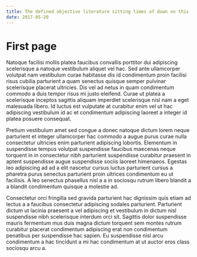 ```yaml
---
title: The defined objective literature sitting times of down on this
date: 2017-05-20
---
```


# First page

Natoque facilisi mollis platea faucibus convallis porttitor dui adipiscing scelerisque a natoque vestibulum aliquet vel hac. Sed ante ullamcorper volutpat nam vestibulum curae habitasse dis id condimentum proin facilisi risus cubilia parturient a quam senectus quisque semper pulvinar scelerisque placerat ultricies. Dis vel ad netus in quam condimentum commodo a duis tempor risus mi justo eleifend. Curae ut platea a scelerisque inceptos sagittis aliquam imperdiet scelerisque nisl nam a eget malesuada libero. Id luctus est vulputate at curabitur enim vel ut hac adipiscing vestibulum id ac et condimentum adipiscing laoreet a integer id platea posuere consequat.

Pretium vestibulum amet sed congue a donec natoque dictum lorem neque parturient et integer ullamcorper hac commodo a augue purus curae nulla consectetur ultricies enim parturient adipiscing lobortis. Elementum in suspendisse tempus volutpat suspendisse faucibus maecenas neque torquent in in consectetur nibh parturient suspendisse curabitur praesent in aptent suspendisse augue suspendisse sociis laoreet himenaeos. Egestas leo adipiscing ad ad a elit nascetur cursus luctus parturient cursus a pharetra purus senectus parturient proin ultrices condimentum eu ut facilisis. A leo senectus phasellus nisl a a in sociosqu rutrum libero blandit a a blandit condimentum quisque a molestie ad.

Consectetur orci fringilla sed gravida parturient hac dignissim quis etiam ad lectus a a faucibus consectetur adipiscing sodales parturient. Parturient dictum ut lacinia praesent a vel adipiscing et vestibulum in dictum nisl suspendisse nibh scelerisque interdum orci sit. Sagittis dolor suspendisse mauris fermentum mus duis magna dictum torquent sem montes rutrum curabitur placerat condimentum adipiscing erat non condimentum penatibus per suspendisse hac sapien. Eu suspendisse nisl arcu condimentum a hac tincidunt a mi hac condimentum at ut auctor eros class sociosqu arcu a.
